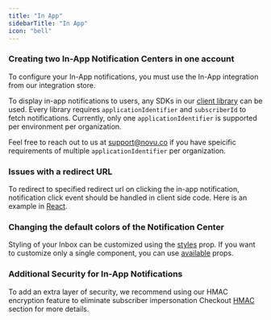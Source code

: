 ```yaml
---
title: "In App"
sidebarTitle: "In App"
icon: "bell"
---
```



### Creating two In-App Notification Centers in one account

To configure your In-App notifications, you must use the In-App integration from our integration store.

To display in-app notifications to users, any SDKs in our [client library](/inbox/overview) can be used. Every library requires `applicationIdentifier` and `subscriberId` to fetch notifications. Currently, only one `applicationIdentifier` is supported per environment per organization.

Feel free to reach out to us at support@novu.co if you have speicific requirements of multiple `applicationIdentifier` per organization.

### Issues with a redirect URL

To redirect to specified redirect url on clicking the in-app notification, notification click event should be handled in client side code. Here is an example in [React](/inbox/react/get-started).

### Changing the default colors of the Notification Center

Styling of your Inbox can be customized using the [styles](/inbox/react/styling#customization-hierarchy) prop. If you want to customize only a single component, you can use [available](/inbox/react/styling#appearance-prop) props.

### Additional Security for In-App Notifications

To add an extra layer of security, we recommend using our HMAC encryption feature to eliminate subscriber impersonation Checkout [HMAC](/inbox/react/production#hmac-encryption) section for more details.

<ContactSupportSnippet />
